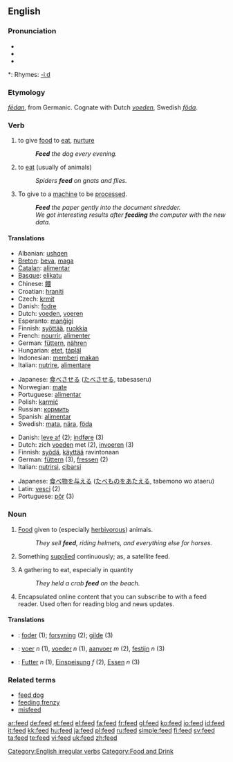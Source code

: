 {{wikipedia|dab=feed}}
==English==

===Pronunciation===
* {{SAMPA|/'fid/}}
* {{IPA|/'fid/}}
* {{audio|en-us-feed.ogg|Audio (US)}}

*: Rhymes: [[Rhymes:English:-iːd|-iːd]]

===Etymology===
{{OE.}} ''[[fedan|fēdan]]'', from Germanic.  Cognate with Dutch ''[[voeden]]'', Swedish ''[[föda]]''.

===Verb===
{{en-verb|feeds|feeding|fed}}

# {{transitive}} to give [[food]] to [[eat]], [[nurture]]
#: '''''Feed''' the dog every evening.''
# {{intransitive}} to [[eat]] (usually of animals)
#: ''Spiders '''feed''' on gnats and flies.''
# {{transitive}} To give to a [[machine]] to be [[process]]ed.
#: '''''Feed''' the paper gently into the document shredder.''
#: ''We got interesting results after '''feeding''' the computer with the new data.''

====Translations====
{{trans-top|to give food to eat}}
* Albanian: [[ushqen]]
* [[Breton]]: [[beva]], [[maga]]
* [[Catalan]]: [[alimentar]]
* [[Basque]]: [[elikatu]]
* Chinese: [[餵]]
* Croatian: [[hraniti]]
* Czech: [[krmit]]
* Danish: [[fodre]]
* Dutch: [[voeden]], [[voeren]]
* Esperanto: [[manĝigi]]
* Finnish: [[syöttää]], [[ruokkia]]
* French: [[nourrir]], [[alimenter]]
* German: [[füttern]], [[nähren]]
* Hungarian: [[etet]], [[táplál]]
* Indonesian: [[beri|memberi]] [[makan]]
* Italian: [[nutrire]], [[alimentare]]
{{trans-mid}}
* Japanese: [[食べさせる]] ([[たべさせる]], tabesaseru)
* Norwegian: [[mate#Norwegian|mate]]
* Portuguese: [[alimentar#Portuguese|alimentar]]
* Polish: [[karmić]]
* Russian: [[кормить]]
* Spanish: [[alimentar#Spanish|alimentar]]
* Swedish: [[mata]], [[nära]], [[föda]]
{{trans-bottom}}

{{trans-top|to eat}}
* Danish: [[leve af]] (2); [[indføre]] (3)
* Dutch: zich [[voeden]] met (2), [[invoeren]] (3)
* Finnish: [[syödä]], [[käyttää]] ravintonaan
* German: [[füttern]] (3), [[fressen]] (2)
* Italian: [[nutrirsi]], [[cibarsi]]
{{trans-mid}}
* Japanese: [[食べ物]]を[[与える]] ([[たべもの]]を[[あたえる]], tabemono wo ataeru)
* Latin: [[vesci]] (2)
* Portuguese: [[pôr]] (3)
{{trans-bottom}}

===Noun===
{{en-noun|s|-}}

# {{uncountable}} [[food|Food]] given to (especially [[herbivor]]ous) animals.
#: ''They sell '''feed''', riding helmets, and everything else for horses.''
# Something [[supply|supplied]] continuously; as, a satellite feed.
# {{countable}} A gathering to eat, especially in quantity
#: ''They held a crab '''feed''' on the beach.''
# Encapsulated online content that you can subscribe to with a feed reader. Used often for reading blog and news updates.

====Translations====
{{trans-top|food given to (especially herbivorous) animals}}
{{trans-mid}}
{{trans-bottom}}

{{trans-top|something supplied continuously; as, a satellite feed}}
{{trans-mid}}
{{trans-bottom}}

{{trans-top|a gathering to eat, especially in quantity}}
{{trans-mid}}
{{trans-bottom}}

{{trans-top|encapsulated online content that you can subscribe to with a feed reader}}
{{trans-mid}}
{{trans-bottom}}

{{checktrans-top}}
* {{ttbc|Danish}}: [[foder]] (1); [[forsyning]] (2); [[gilde]] (3)
* {{ttbc|Dutch}}: [[voer]] ''n'' (1), [[voeder]] ''n'' (1), [[aanvoer]] ''m'' (2), [[festijn]] ''n'' (3)
* {{ttbc|German}}: [[Futter]] ''n'' (1), [[Einspeisung]] ''f'' (2), [[Essen]] ''n'' (3)
{{checktrans-bottom}}

===Related terms===
* [[feed dog]]
* [[feeding frenzy]]
* [[misfeed]]

[[Category:English irregular verbs]]
[[Category:Food and Drink]]

[[ar:feed]]
[[de:feed]]
[[et:feed]]
[[el:feed]]
[[fa:feed]]
[[fr:feed]]
[[gl:feed]]
[[ko:feed]]
[[io:feed]]
[[id:feed]]
[[it:feed]]
[[kk:feed]]
[[hu:feed]]
[[ja:feed]]
[[pl:feed]]
[[ru:feed]]
[[simple:feed]]
[[fi:feed]]
[[sv:feed]]
[[ta:feed]]
[[te:feed]]
[[vi:feed]]
[[uk:feed]]
[[zh:feed]]